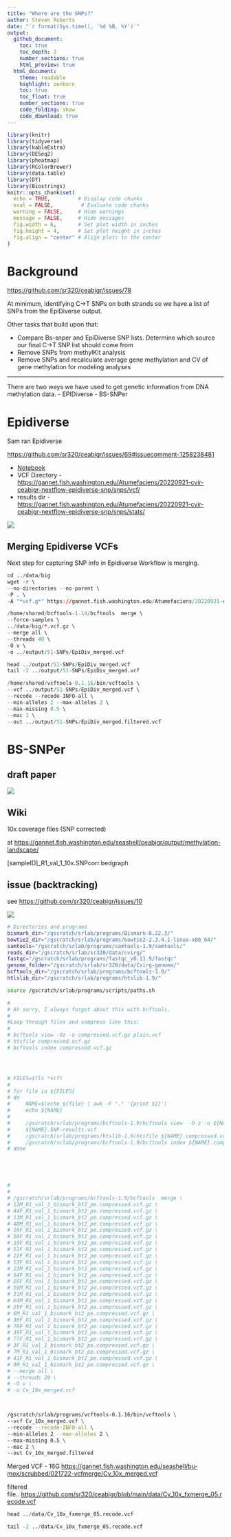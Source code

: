```yaml
---
title: "Where are the SNPs?"
author: Steven Roberts
date: "`r format(Sys.time(), '%d %B, %Y')`" 
output: 
  github_document:
    toc: true
    toc_depth: 2
    number_sections: true
    html_preview: true
  html_document:
    theme: readable
    highlight: zenburn
    toc: true
    toc_float: true
    number_sections: true
    code_folding: show
    code_download: true
---
```


```r
library(knitr)
library(tidyverse)
library(kableExtra)
library(DESeq2)
library(pheatmap)
library(RColorBrewer)
library(data.table)
library(DT)
library(Biostrings)
knitr::opts_chunk$set(
  echo = TRUE,         # Display code chunks
  eval = FALSE,         # Evaluate code chunks
  warning = FALSE,     # Hide warnings
  message = FALSE,     # Hide messages
  fig.width = 6,       # Set plot width in inches
  fig.height = 4,      # Set plot height in inches
  fig.align = "center" # Align plots to the center
)
```

# Background

<https://github.com/sr320/ceabigr/issues/78>

At minimum, identifying C-\>T SNPs on both strands so we have a list of SNPs from the EpiDiverse output.

Other tasks that build upon that:

-   Compare Bs-snper and EpiDiverse SNP lists. Determine which source our final C-\>T SNP list should come from
-   Remove SNPs from methylKit analysis
-   Remove SNPs and recalculate average gene methylation and CV of gene methylation for modeling analyses

------------------------------------------------------------------------

There are two ways we have used to get genetic information from DNA methylation data. - EPIDiverse - BS-SNPer

# Epidiverse

Sam ran Epidiverse

<https://github.com/sr320/ceabigr/issues/69#issuecomment-1258238481>

-   [Notebook](https://robertslab.github.io/sams-notebook/2022/09/21/BSseq-SNP-Analysis-Nextflow-EpiDiverse-SNP-Pipeline-for-C.virginica-CEABIGR-BSseq-data.html)
-   VCF Directory - <https://gannet.fish.washington.edu/Atumefaciens/20220921-cvir-ceabigr-nextflow-epidiverse-snp/snps/vcf/>
-   results dir - <https://gannet.fish.washington.edu/Atumefaciens/20220921-cvir-ceabigr-nextflow-epidiverse-snp/snps/stats/>

![](http://gannet.fish.washington.edu/seashell/snaps/Monosnap_Compiling_genetic_data__Issue_69__sr320ceabigr_2023-05-03_10-08-58.png)

## Merging Epidiverse VCFs

Next step for capturing SNP info in Epidiverse Workflow is merging.

```r
cd ../data/big
wget -r \
--no-directories --no-parent \
-P . \
-A "*vcf.g*" https://gannet.fish.washington.edu/Atumefaciens/20220921-cvir-ceabigr-nextflow-epidiverse-snp/snps/vcf/

```

```r


/home/shared/bcftools-1.14/bcftools  merge \
--force-samples \
../data/big/*.vcf.gz \
--merge all \
--threads 40 \
-O v \
-o ../output/51-SNPs/EpiDiv_merged.vcf
```

```r
head ../output/51-SNPs/EpiDiv_merged.vcf
tail -2 ../output/51-SNPs/EpiDiv_merged.vcf
```

```r
/home/shared/vcftools-0.1.16/bin/vcftools \
--vcf ../output/51-SNPs/EpiDiv_merged.vcf \
--recode --recode-INFO-all \
--min-alleles 2 --max-alleles 2 \
--max-missing 0.5 \
--mac 2 \
--out ../output/51-SNPs/EpiDiv_merged.filtered.vcf

```



# BS-SNPer

## draft paper

![](http://gannet.fish.washington.edu/seashell/snaps/Monosnap_C._virginica_Methylation_and_Gene_Expression_-_Google_Docs_2023-05-03_10-38-20.png)

## Wiki

10x coverage files (SNP corrected)

at <https://gannet.fish.washington.edu/seashell/ceabigr/output/methylation-landscape/>

[sampleID]\_R1_val_1\_10x.SNPcorr.bedgraph

## issue (backtracking)

see <https://github.com/sr320/ceabigr/issues/10>

![](http://gannet.fish.washington.edu/seashell/snaps/Monosnap_Index_of_seashellbu-moxscrubbed_2023-05-03_10-33-53.png)

``` bash
# Directories and programs
bismark_dir="/gscratch/srlab/programs/Bismark-0.22.3/"
bowtie2_dir="/gscratch/srlab/programs/bowtie2-2.3.4.1-linux-x86_64/"
samtools="/gscratch/srlab/programs/samtools-1.9/samtools/"
reads_dir="/gscratch/srlab/sr320/data/cvirg/"
fastqc="/gscratch/srlab/programs/fastqc_v0.11.9/fastqc"
genome_folder="/gscratch/srlab/sr320/data/Cvirg-genome/"
bcftools_dir="/gscratch/srlab/programs/bcftools-1.9/"
htlslib_dir="/gscratch/srlab/programs/htslib-1.9/"

source /gscratch/srlab/programs/scripts/paths.sh

# 
# Ah sorry, I always forget about this with bcftools.
# 
#Loop through files and compress like this:
# 
# bcftools view -Oz -o compressed.vcf.gz plain.vcf
# htsfile compressed.vcf.gz
# bcftools index compressed.vcf.gz




# FILES=$(ls *vcf)
# 
# for file in ${FILES}
# do
#     NAME=$(echo ${file} | awk -F "." '{print $1}')
#     echo ${NAME}
#   
#     /gscratch/srlab/programs/bcftools-1.9/bcftools view  -O z -o ${NAME}.compressed.vcf.gz \
#     ${NAME}.SNP-results.vcf 
#     /gscratch/srlab/programs/htslib-1.9/htsfile ${NAME}.compressed.vcf.gz
#     /gscratch/srlab/programs/bcftools-1.9/bcftools index ${NAME}.compressed.vcf.gz
# done





# 
# 
# /gscratch/srlab/programs/bcftools-1.9/bcftools  merge \
# 12M_R1_val_1_bismark_bt2_pe.compressed.vcf.gz \
# 44F_R1_val_1_bismark_bt2_pe.compressed.vcf.gz \
# 13M_R1_val_1_bismark_bt2_pe.compressed.vcf.gz \
# 48M_R1_val_1_bismark_bt2_pe.compressed.vcf.gz \
# 16F_R1_val_1_bismark_bt2_pe.compressed.vcf.gz \
# 50F_R1_val_1_bismark_bt2_pe.compressed.vcf.gz \
# 19F_R1_val_1_bismark_bt2_pe.compressed.vcf.gz \
# 52F_R1_val_1_bismark_bt2_pe.compressed.vcf.gz \
# 22F_R1_val_1_bismark_bt2_pe.compressed.vcf.gz \
# 53F_R1_val_1_bismark_bt2_pe.compressed.vcf.gz \
# 23M_R1_val_1_bismark_bt2_pe.compressed.vcf.gz \
# 54F_R1_val_1_bismark_bt2_pe.compressed.vcf.gz \
# 29F_R1_val_1_bismark_bt2_pe.compressed.vcf.gz \
# 59M_R1_val_1_bismark_bt2_pe.compressed.vcf.gz \
# 31M_R1_val_1_bismark_bt2_pe.compressed.vcf.gz \
# 64M_R1_val_1_bismark_bt2_pe.compressed.vcf.gz \
# 35F_R1_val_1_bismark_bt2_pe.compressed.vcf.gz \
# 6M_R1_val_1_bismark_bt2_pe.compressed.vcf.gz \
# 36F_R1_val_1_bismark_bt2_pe.compressed.vcf.gz \
# 76F_R1_val_1_bismark_bt2_pe.compressed.vcf.gz \
# 39F_R1_val_1_bismark_bt2_pe.compressed.vcf.gz \
# 77F_R1_val_1_bismark_bt2_pe.compressed.vcf.gz \
# 3F_R1_val_1_bismark_bt2_pe.compressed.vcf.gz \
# 7M_R1_val_1_bismark_bt2_pe.compressed.vcf.gz \
# 41F_R1_val_1_bismark_bt2_pe.compressed.vcf.gz \
# 9M_R1_val_1_bismark_bt2_pe.compressed.vcf.gz \
# --merge all \
# --threads 20 \
# -O v \
# -o Cv_10x_merged.vcf



/gscratch/srlab/programs/vcftools-0.1.16/bin/vcftools \
--vcf Cv_10x_merged.vcf \
--recode --recode-INFO-all \
--min-alleles 2 --max-alleles 2 \
--max-missing 0.5 \
--mac 2 \
--out Cv_10x_merged.filtered
```

Merged VCF - 16G <https://gannet.fish.washington.edu/seashell/bu-mox/scrubbed/021722-vcfmerge/Cv_10x_merged.vcf>

filtered file.. <https://github.com/sr320/ceabigr/blob/main/data/Cv_10x_fxmerge_05.recode.vcf>

```r
head ../data/Cv_10x_fxmerge_05.recode.vcf

```

```r
tail -2 ../data/Cv_10x_fxmerge_05.recode.vcf

```
